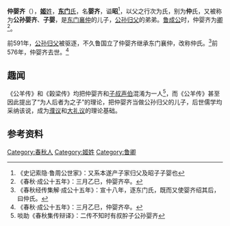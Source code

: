 {{先秦人物信息框
|image       = 
|姓     = [[姬姓|姬]]
|名       = 婴齐
|氏        = [[东门氏|东门]]、仲
|zi          = 
|hao         = 
|官位         = [[鲁国|魯]][[卿|卿]]
|别称    = 公孙婴齐
|名称      = 仲婴齐
|谥号  = 昭
|国家     = [[鲁国|鲁国]]
|nationality = 
|hometown    = 
|birth       = 
|逝世日期       = 前576年
|honor       = 
|honor2      = 
|spouse       = 
|父      = [[东门遂|东门遂]]
}}
{{Otheruses|subject=[[东门襄仲|东门襄仲]]的儿子|other=叔肸的儿子'''[[公孙婴齐|公孙婴齐]]'''|子叔声伯}}
'''仲婴齐'''（{{bd|？||前576年||}}），[[姬姓|'''姬'''姓]]，[[东门氏|'''东门'''氏]]，名'''婴齐'''，谥'''昭'''<ref>《史记索隐·鲁周公世家》：又系本遂产子家归父及昭子子婴也</ref>，以父之行次为氏，别为'''仲'''氏，又被称为'''公孙婴齐'''、'''子婴'''，是[[东门襄仲|东门襄仲]]的儿子，[[公孙归父|公孙归父]]的弟弟。[[鲁成公|鲁成公]]时，仲婴齐为[[卿|卿]]<ref name=autogenerated1>《春秋·成公十五年》：三月乙巳，仲婴齐卒。</ref>。

前591年，[[公孙归父|公孙归父]]被驱逐，不久鲁国立了仲婴齐继承东门襄仲，改称仲氏。<ref>《春秋经传集解·成公十五年》：宣十八年，逐东门氏，既而又使婴齐绍其后，曰仲氏。</ref>前576年，仲婴齐去世。<ref name=autogenerated1>《春秋·成公十五年》：三月乙巳，仲婴齐卒。</ref>

==趣闻==
《公羊传》和《榖梁传》均把仲婴齐和[[子叔声伯|子叔声伯]]混淆为一人<ref>啖助《春秋集传辩译》：二传不知时有叔肸子公孙婴齐</ref>，而《公羊传》甚至因此提出了“为人后者为之子”的理论，把仲婴齐当做公孙归父的儿子，后世儒学均采纳该说，成为[[濮议|濮议]]和[[大礼议|大礼议]]的理论基础。

== 参考资料 ==
{{reflist}}
{{start box}}
{{s-before|兄[[公孙归父|公孙归父]]}}
{{s-title|[[鲁国|鲁国]][[东门氏|东门氏]]宗主}}
{{s-after|不明}}
{{end box}}

[[Category:春秋人|Category:春秋人]]
[[Category:姬姓|Category:姬姓]]
[[Category:鲁卿|Category:鲁卿]]